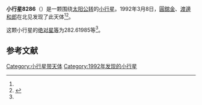 {{Infobox planet
| bgcolour = #FFFFC0
| name = 8286 Kouji
| symbol = 
| image = 
| caption = 
| discovery = yes
| discovery_ref = 
| discoverer = [[圓舘金|圓舘金]]、[[渡邊和郎|渡邊和郎]]
| discovery_site = [[北见|北见]] 
| discovered = 1992年3月8日
| designations = yes
| mp_name = 
| named_after = 
| alt_names = 1992 EK1/ 1995 BF3
| mp_category = [[主带小行星|主带小行星]]
| orbit_ref = <ref name="a">[http://ssd.jpl.nasa.gov/sbdb.cgi?sstr=8286 8286 Kouji] {{Wayback|url=http://ssd.jpl.nasa.gov/sbdb.cgi?sstr=8286 |date=20201124031333 }}，小行星數據庫瀏覽器（JPL Small-Body Database Browser）－[[美国国家航空航天局|美国国家航空航天局]]喷气推进实验室</ref>
| epoch = 2456400.5 (2013年4月18日更新)
| aphelion = {{convert|2.3995793|AU|km|3|abbr=on|lk=out}}
| perihelion = {{convert|1.9562365|AU|km|3|abbr=on}}
| semimajor = {{convert|2.1779079|AU|km|3|abbr=on}}
| eccentricity = 0.1017818
| period = 1173.97187 [[日|日]]<br />3.21[[儒略年|儒略年]]
| avg_speed = 
| inclination = 6.14256
| asc_node = 334.06727
| mean_anomaly = 
| arg_peri = 282.61985
| satellites = 
| physical_characteristics = yes
| dimensions = 
| mass = 
| density = 
| surface_grav = 
| escape_velocity = 
| sidereal_day = 
| axial_tilt = 
| pole_ecliptic_lat = 
| pole_ecliptic_lon = 
| albedo = 
| temperatures= 
| temp_name1 = 
| mean_temp_1 = 
| max_temp_1 = 
| temp_name2 = 
| max_temp_2 = 
| spectral_type = 
| abs_magnitude = 282.61985
}}

'''小行星8286'''（{{lang-en|8286 Kouji}}）是一颗围绕[[太阳|太阳]][[公转|公转]]的[[小行星|小行星]]。1992年3月8日，[[圓舘金|圓舘金]]、[[渡邊和郎|渡邊和郎]]在北见发现了此天体<ref name="a" /><ref>{{cite news|title=小行星列表|url=http://cfa-www.harvard.edu/iau/lists/NumberedMPs.txt|accessdate=2013-07-08|newspaper=哈佛大学|archive-date=2008-05-17|archive-url=https://web.archive.org/web/20080517010638/http://cfa-www.harvard.edu/iau/lists/NumberedMPs.txt|dead-url=no}}</ref>。

这颗小行星的[[绝对星等|绝对星等]]为282.61985等<ref name="a" />。

==参考文献==
{{reflist}}
{{Minor Planet Number|[[小行星8285|小行星8285]]|[[小行星8287|小行星8287]]}}

{{小天体}}

[[Category:小行星带天体|Category:小行星带天体]]
[[Category:1992年发现的小行星|Category:1992年发现的小行星]]


{{asteroid-stub}}